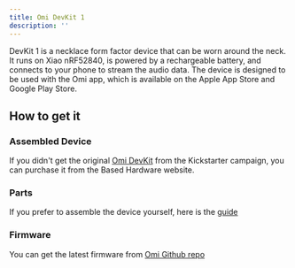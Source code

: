 ```yaml
---
title: Omi DevKit 1
description: ''
---
```


DevKit 1 is a necklace form factor device that can be worn around the neck. It runs on Xiao nRF52840, is powered by a rechargeable battery, and connects to your phone to stream the audio data. The device is designed to be used with the Omi app, which is available on the Apple App Store and Google Play Store.

## How to get it

### Assembled Device

If you didn't get the original [Omi DevKit](https://www.omi.me/products/omi-dev-kit-2) from the Kickstarter campaign, you can purchase it from the Based Hardware website.

### Parts

If you prefer to assemble the device yourself, here is the [guide](https://docs.omi.me/docs/assembly/Build_the_device)

### Firmware

You can get the latest firmware from [Omi Github repo](https://github.com/BasedHardware/Omi/releases/)
